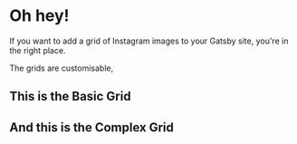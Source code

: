 
# Oh hey!

If you want to add a grid of Instagram images to your Gatsby site, you're in the right place.

The grids are customisable,

## This is the Basic Grid

<InstaGrid />

## And this is the Complex Grid

<InstaGrid cardType="complex" />
